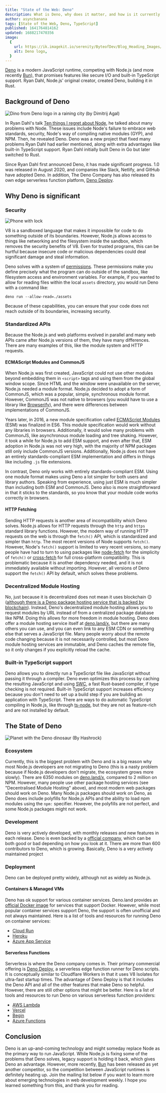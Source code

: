 ```yaml
---
title: "State of the Web: Deno"
description: What is Deno, why does it matter, and how is it currently used for server-side JavaScript?
author: asyncbanana
tags: [State of the Web, Deno, TypeScript]
published: 1641764814162
updated: 1688217470356
image:
  {
    url: https://ik.imagekit.io/serenity/ByteofDev/Blog_Heading_Images/State_of_the_Web_Deno,
    alt: Deno logo,
  }
---
```


[Deno](https://deno.land/) is a modern JavaScript runtime, competing with Node.js (and more recently [Bun](https://byteofdev.com/posts/what-is-bun)), that promises features like secure I/O and built-in TypeScript support. Ryan Dahl, Node.js' original creator, created Deno, building it in Rust.

## Background of Deno

![Dino from Deno logo in a raining city (by Dimitrij Agal)](https://ik.imagekit.io/serenity/ByteofDev/Blog_Content_Images/deno_city)

In Ryan Dahl's talk [Ten things I regret about Node](https://www.youtube.com/watch?v=M3BM9TB-8yA), he talked about many problems with Node. These issues include Node's failure to embrace web standards, security, Node's way of compiling native modules (GYP), and NPM. Then, he revealed Deno. Deno was a new project that fixed many problems Ryan Dahl had earlier mentioned, along with extra advantages like built-in TypeScript support. Ryan Dahl initially built Deno in Go but later switched to Rust.

Since Ryan Dahl first announced Deno, it has made significant progress. 1.0 was released in August 2020, and companies like Slack, Netlify, and GitHub have adopted Deno. In addition, The Deno Company has also released its own edge serverless function platform, [Deno Deploy](https://deno.com/deploy).

## Why Deno is significant

### Security

![Phone with lock](https://ik.imagekit.io/serenity/ByteofDev/Blog_Content_Images/phone_security)

V8 is a sandboxed language that makes it impossible for code to do something outside of its boundaries. However, Node.js allows access to things like networking and the filesystem inside the sandbox, which removes the security benefits of V8. Even for trusted programs, this can be hurtful because insecure code or malicious dependencies could deal significant damage and steal information.

Deno solves with a system of [permissions](https://deno.land/manual/getting_started/permissions). These permissions make you define precisely what the program can do outside of the sandbox, like filesystem access and environment variables. For example, if you wanted to allow for reading files within the local `assets` directory, you would run Deno with a command like:

```
deno run --allow-read=./assets
```

Because of these capabilities, you can ensure that your code does not reach outside of its boundaries, increasing security.

### Standardized APIs

Because the Node.js and web platforms evolved in parallel and many web APIs came after Node.js versions of them, they have many differences. There are many examples of this, like the module system and HTTP requests.

#### ECMAScript Modules and CommonJS

When Node.js was first created, JavaScript could not use other modules beyond embedding them in `<script>` tags and using them from the global window scope. Since HTML and the window were unavailable on the server, Node.js needed a module format. Node.js decided to adopt a form of CommonJS, which was a popular, simple, synchronous module format. However, CommonJS was not native to browsers (you would have to use a library like [Browserify](https://browserify.org/)), and there were differences between implementations of CommonJS.

Years later, in 2016, a new module specification called [ECMAScript Modules](https://byteofdev.com/posts/how-to-use-esm) (ESM) was finalized in ES6. This module specification would work without any libraries in browsers. Additionally, it would solve many problems with CommonJS, like asynchronous module loading and tree shaking. However, it took a while for Node.js to add ESM support, and even after that, ESM adoption in Node.js was not very high, with the majority of NPM packages still only include CommonJS versions. Additionally, Node.js does not have an entirely standards-compliant ESM implementation and differs in things like including `.js` file extensions.

In contrast, Deno only works with entirely standards-compliant ESM. Using one module format makes using Deno a lot simpler for both users and library authors. Speaking from experience, using just ESM is much simpler than including both ESM and CommonJS. Deno also is more straightforward in that it sticks to the standards, so you know that your module code works correctly in browsers.

#### HTTP Fetching

Sending HTTP requests is another area of incompatibility which Deno solves. Node.js allows for HTTP requests through the `http` and `https` standard library functions. However, the modern way of running HTTP requests on the web is through the `fetch()` API, which is standardized and simpler than `http`. The most recent versions of Node supports `fetch()`. However, Node's `fetch()` support is limited to very recent versions, so many people have had to turn to using packages like [node-fetch](https://www.npmjs.com/package/node-fetch) for the simplicity of `fetch()` or [cross-fetch](https://www.npmjs.com/package/cross-fetch) for full cross-platform compatibility. This is problematic because it is another dependency needed, and it is not immediately available without importing. However, all versions of Deno support the `fetch()` API by default, which solves these problems.

### Decentralized Module Hosting

No, just because it is decentralized does not mean it uses blockchain 😉 ([although there is a Deno package hosting service that is backed by blockchain](https://nest.land/)). Instead, Deno's decentralized module hosting allows you to request modules by URL instead of from a centralized package database like NPM. Doing this allows for more freedom in module hosting. Deno does offer a module hosting service itself at [deno.land/x](https://deno.land/x), but there are many others you can use, and you can even link to any ESM CDN or something else that serves a JavaScript file. Many people worry about the remote code changing because it is not necessarily controlled, but most Deno module hosting services are immutable, and Deno caches the remote file, so it only changes if you explicitly reload the cache.

### Built-in TypeScript support

Deno allows you to directly run a TypeScript file like JavaScript without passing it through a compiler. Deno even optimizes this process by caching the resulting JavaScript and using [SWC](https://swc.rs/), a fast Rust-based compiler, if type checking is not required. Built-in TypeScript support increases efficiency because you don't need to set up a build step if you are building an application with TypeScript. There are ways to do automatic TypeScript compiling in Node.js, like through [ts-node](https://www.npmjs.com/package/ts-node), but they are not as feature-rich and are not installed by default.

## The State of Deno

![Planet with the Deno dinosaur (By Hashrock)](https://ik.imagekit.io/serenity/ByteofDev/Blog_Content_Images/deno_planet)

### Ecosystem

Currently, this is the biggest problem with Deno and is a big reason why most Node.js developers are not migrating to Deno (this is a nasty problem because if Node.js developers don't migrate, the ecosystem grows more slowly). There are 6350 modules on [deno.land/x](https://deno.land/x), compared to 2 million on NPM. However, many people use other package hosting services (see "Decentralised Module Hosting" above), and most modern web packages should work on Deno. Many Node.js packages should work on Deno, as Deno does include polyfills for Node.js APIs and the ability to load npm modules using the `npm:` specifier. However, the polyfills are not perfect, and some Node.js packages might not work.

### Development

Deno is very actively developed, with monthly releases and new features in each release. Deno is even backed by a [official company](https://deno.com/blog/the-deno-company), which can be both good or bad depending on how you look at it. There are more than 600 contributors to Deno, which is growing. Basically, Deno is a very actively maintained project

### Deployment

Deno can be deployed pretty widely, although not as widely as Node.js.

#### Containers & Managed VMs

Deno has ok support for various container services. Deno.land provides an [official Docker image](https://hub.docker.com/r/denoland/deno) for services that support Docker. However, while most popular container services support Deno, the support is often unofficial and not always maintained. Here is a list of tools and resources for running Deno on container services:

- [Cloud Run](https://medium.com/google-cloud/deno-on-cloud-run-89ae64d1664d)
- [Heroku](https://github.com/chibat/heroku-buildpack-deno)
- [Azure App Service](https://docs.microsoft.com/en-us/azure/developer/javascript/tutorial/deploy-deno-app-azure-app-service-azure-cli)

#### Serverless Functions

Serverless is where the Deno company comes in. Their primary commercial offering is [Deno Deploy](https://deno.com/deploy), a serverless edge function runner for Deno scripts. It is conceptually similar to Cloudflare Workers in that it uses V8 Isolates for ultra-fast startup times. The advantage of Deno Deploy is that it includes the Deno API and all of the other features that make Deno so helpful. However, there are still other options that might be better. Here is a list of tools and resources to run Deno on various serverless function providers:

- [AWS Lambda](https://github.com/hayd/deno-lambda)
- [Vercel](https://github.com/vercel-community/deno)
- [Begin](https://blog.begin.com/posts/2019-12-20-deno-runtime-support-for-architect)
- [Azure Functions](https://github.com/anthonychu/azure-functions-deno-worker)

## Conclusion

Deno is an up-and-coming technology and might someday replace Node as the primary way to run JavaScript. While Node.js is fixing some of the problems that Deno solves, legacy support is holding it back, which gives Deno an advantage. However, more recently, [Bun](https://byteofdev.com/posts/what-is-bun/) has been released as yet another competitor, so the competition between JavaScript runtimes is definitely heating up. Join the mailing list below if you want to learn more about emerging technologies in web development weekly. I hope you learned something from this, and thank you for reading.
